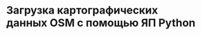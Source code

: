 # Загрузка картографических данных OSM с помощью ЯП Python

<!-- Вот здесь можно взять как раз данные из ноутбука про загрузку данных -->